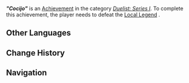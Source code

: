 {{Achievement Infobox
|title        = "Cocijo"
|id           = 82223
|order id     = 2223
|category     = Duelist: Series I
|description  = Defeat Local Legend: Cocijo.
|requirements = 
|primogems    = 5
|tracking     = 
|topic        = Local Legend;Cocijo
|quest        = 
|hidden       = 
|set          = "Cocijo" (Achievement)
|tier         = 1
|tiers_total  = 3
}}
'''''"Cocijo"''''' is an [[Achievement]] in the category ''[[Duelist: Series I]]''. To complete this achievement, the player needs to defeat the [[Local Legend]] {{Enemy|Cocijo|text=Cocijo — Spirit Sent From Clouds Above}}.
<!--
==Gameplay Notes==
<gallery>
Achievement Cocijo Location.png|Map Location
Achievement Cocijo Location Context.png|Location Context
</gallery>
-->

==Other Languages==
{{Transclude|"Cocijo" (Achievement)|Other Languages}}

==Change History==
{{Change History|5.0}}

==Navigation==
{{Achievement Navbox}}